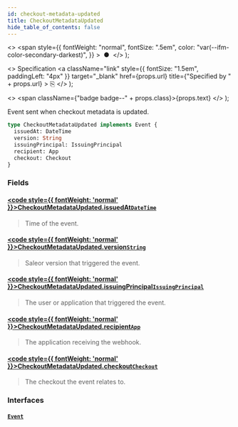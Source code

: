 ```yaml
---
id: checkout-metadata-updated
title: CheckoutMetadataUpdated
hide_table_of_contents: false
---
```


  <>
    <span
      style={{
        fontWeight: "normal",
        fontSize: ".5em",
        color: "var(--ifm-color-secondary-darkest)",
      }}
    >
      &nbsp;●&nbsp;
    </span>
  </>
);

  <>
    Specification
    <a
      className="link"
      style={{ fontSize: "1.5em", paddingLeft: "4px" }}
      target="\_blank"
      href={props.url}
      title={"Specified by " + props.url}
    >
      ⎘
    </a>
  </>
);

  <>
    <span className={"badge badge--" + props.class}>{props.text}</span>
  </>
);

Event sent when checkout metadata is updated.

<Badge text="Added in Saleor 3.8" class="secondary margin-bottom--sm" />

<FeaturePreview />

```graphql
type CheckoutMetadataUpdated implements Event {
  issuedAt: DateTime
  version: String
  issuingPrincipal: IssuingPrincipal
  recipient: App
  checkout: Checkout
}
```

### Fields

#### [<code style={{ fontWeight: 'normal' }}>CheckoutMetadataUpdated.<b>issuedAt</b></code>](#)<Bullet />[`DateTime`](../../../api-reference/miscellaneous/scalars/date-time) <Badge class="secondary" text="scalar"/> <Badge class="secondary" text="miscellaneous"/>

> Time of the event.

#### [<code style={{ fontWeight: 'normal' }}>CheckoutMetadataUpdated.<b>version</b></code>](#)<Bullet />[`String`](../../../api-reference/miscellaneous/scalars/string) <Badge class="secondary" text="scalar"/> <Badge class="secondary" text="miscellaneous"/>

> Saleor version that triggered the event.

#### [<code style={{ fontWeight: 'normal' }}>CheckoutMetadataUpdated.<b>issuingPrincipal</b></code>](#)<Bullet />[`IssuingPrincipal`](../../../api-reference/miscellaneous/unions/issuing-principal) <Badge class="secondary" text="union"/> <Badge class="secondary" text="miscellaneous"/>

> The user or application that triggered the event.

#### [<code style={{ fontWeight: 'normal' }}>CheckoutMetadataUpdated.<b>recipient</b></code>](#)<Bullet />[`App`](../../../api-reference/apps/objects/app) <Badge class="secondary" text="object"/> <Badge class="secondary" text="apps"/>

> The application receiving the webhook.

#### [<code style={{ fontWeight: 'normal' }}>CheckoutMetadataUpdated.<b>checkout</b></code>](#)<Bullet />[`Checkout`](../../../api-reference/checkout/objects/checkout) <Badge class="secondary" text="object"/> <Badge class="secondary" text="checkout"/>

> The checkout the event relates to.

### Interfaces

#### [`Event`](../../../api-reference/miscellaneous/interfaces/event) <Badge class="secondary" text="interface"/> <Badge class="secondary" text="miscellaneous"/>

>

